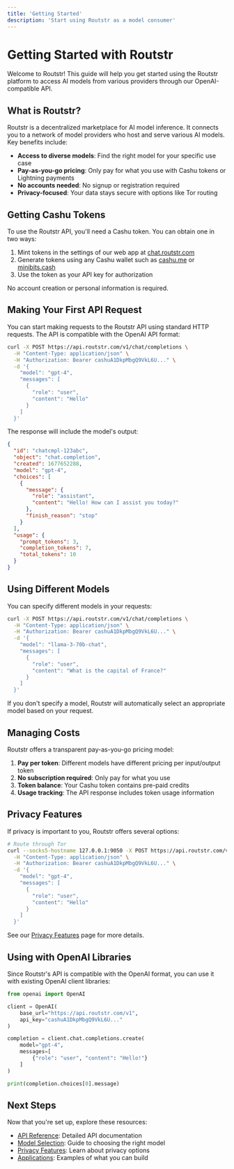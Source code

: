 ```yaml
---
title: 'Getting Started'
description: 'Start using Routstr as a model consumer'
---
```


# Getting Started with Routstr

Welcome to Routstr! This guide will help you get started using the Routstr platform to access AI models from various providers through our OpenAI-compatible API.

## What is Routstr?

Routstr is a decentralized marketplace for AI model inference. It connects you to a network of model providers who host and serve various AI models. Key benefits include:

- **Access to diverse models**: Find the right model for your specific use case
- **Pay-as-you-go pricing**: Only pay for what you use with Cashu tokens or Lightning payments
- **No accounts needed**: No signup or registration required
- **Privacy-focused**: Your data stays secure with options like Tor routing

## Getting Cashu Tokens

To use the Routstr API, you'll need a Cashu token. You can obtain one in two ways:

1. Mint tokens in the settings of our web app at [chat.routstr.com](https://chat.routstr.com)
2. Generate tokens using any Cashu wallet such as [cashu.me](https://cashu.me) or [minibits.cash](https://minibits.cash)
3. Use the token as your API key for authorization

No account creation or personal information is required.

## Making Your First API Request

You can start making requests to the Routstr API using standard HTTP requests. The API is compatible with the OpenAI API format:

```bash
curl -X POST https://api.routstr.com/v1/chat/completions \
  -H "Content-Type: application/json" \
  -H "Authorization: Bearer cashuA1DkpMbgQ9VkL6U..." \
  -d '{
    "model": "gpt-4",
    "messages": [
      {
        "role": "user", 
        "content": "Hello"
      }
    ]
  }'
```

The response will include the model's output:

```json
{
  "id": "chatcmpl-123abc",
  "object": "chat.completion",
  "created": 1677652288,
  "model": "gpt-4",
  "choices": [
    {
      "message": {
        "role": "assistant",
        "content": "Hello! How can I assist you today?"
      },
      "finish_reason": "stop"
    }
  ],
  "usage": {
    "prompt_tokens": 3,
    "completion_tokens": 7,
    "total_tokens": 10
  }
}
```

## Using Different Models

You can specify different models in your requests:

```bash
curl -X POST https://api.routstr.com/v1/chat/completions \
  -H "Content-Type: application/json" \
  -H "Authorization: Bearer cashuA1DkpMbgQ9VkL6U..." \
  -d '{
    "model": "llama-3-70b-chat",
    "messages": [
      {
        "role": "user", 
        "content": "What is the capital of France?"
      }
    ]
  }'
```

If you don't specify a model, Routstr will automatically select an appropriate model based on your request.

## Managing Costs

Routstr offers a transparent pay-as-you-go pricing model:

1. **Pay per token**: Different models have different pricing per input/output token
2. **No subscription required**: Only pay for what you use
3. **Token balance**: Your Cashu token contains pre-paid credits
4. **Usage tracking**: The API response includes token usage information

## Privacy Features

If privacy is important to you, Routstr offers several options:

```bash
# Route through Tor
curl --socks5-hostname 127.0.0.1:9050 -X POST https://api.routstr.com/v1/chat/completions \
  -H "Content-Type: application/json" \
  -H "Authorization: Bearer cashuA1DkpMbgQ9VkL6U..." \
  -d '{
    "model": "gpt-4",
    "messages": [
      {
        "role": "user", 
        "content": "Hello"
      }
    ]
  }'
```

See our [Privacy Features](/users/privacy) page for more details.

## Using with OpenAI Libraries

Since Routstr's API is compatible with the OpenAI format, you can use it with existing OpenAI client libraries:

```python
from openai import OpenAI

client = OpenAI(
    base_url="https://api.routstr.com/v1",
    api_key="cashuA1DkpMbgQ9VkL6U..."
)

completion = client.chat.completions.create(
    model="gpt-4",
    messages=[
        {"role": "user", "content": "Hello!"}
    ]
)

print(completion.choices[0].message)
```

## Next Steps

Now that you're set up, explore these resources:

- [API Reference](/api-reference/introduction): Detailed API documentation
- [Model Selection](/users/model-selection): Guide to choosing the right model
- [Privacy Features](/users/privacy): Learn about privacy options
- [Applications](/users/applications): Examples of what you can build 